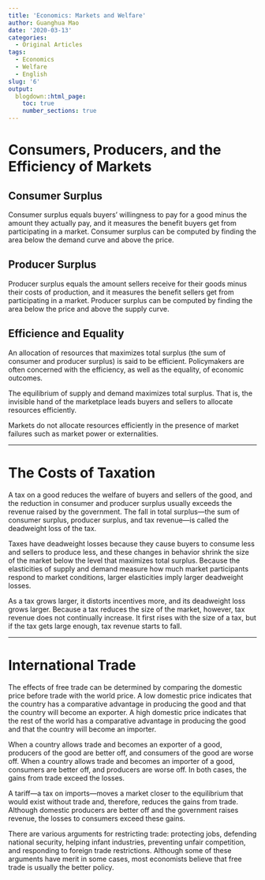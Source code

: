 ```yaml
---
title: 'Economics: Markets and Welfare'
author: Guanghua Mao
date: '2020-03-13'
categories:
  - Original Articles
tags:
  - Economics
  - Welfare
  - English
slug: '6'
output:
  blogdown::html_page:
    toc: true
    number_sections: true
---
```


# Consumers, Producers, and the Efficiency of Markets

## Consumer Surplus

Consumer surplus equals buyers’ willingness to pay for a good minus the amount they actually pay, and it measures the benefit buyers get from participating in a market. Consumer surplus can be computed by finding the area below the demand curve and above the price.

## Producer Surplus

Producer surplus equals the amount sellers receive for their goods minus their costs of production, and it measures the benefit sellers get from participating in a market. Producer surplus can be computed by finding the area below the price and above the supply curve.

## Efficience and Equality

An allocation of resources that maximizes total surplus (the sum of consumer and producer surplus) is said to be efficient. Policymakers are often concerned with the efficiency, as well as the equality, of economic outcomes.  

The equilibrium of supply and demand maximizes total surplus. That is, the invisible hand of the marketplace leads buyers and sellers to allocate resources efficiently.

Markets do not allocate resources efficiently in the presence of market failures such as market power or externalities.

---

# The Costs of Taxation

A tax on a good reduces the welfare of buyers and sellers of the good, and the reduction in consumer and producer surplus usually exceeds the revenue raised by the government. The fall in total surplus—the sum of consumer surplus, producer surplus, and tax revenue—is called the deadweight loss of the tax.

Taxes have deadweight losses because they cause buyers to consume less and sellers to produce less, and these changes in behavior shrink the size of the market below the level that maximizes total surplus. Because the elasticities of supply and demand measure how much market participants respond to market conditions, larger elasticities imply larger deadweight losses.

As a tax grows larger, it distorts incentives more, and its deadweight loss grows larger. Because a tax reduces the size of the market, however, tax revenue does not continually increase. It first rises with the size of a tax, but if the tax gets large enough, tax revenue starts to fall.

---

# International Trade

The effects of free trade can be determined by comparing the domestic price before trade with the world price. A low domestic price indicates that the country has a comparative advantage in producing the good and that the country will become an exporter. A high domestic price indicates that the rest of the world has a comparative advantage in producing the good and that the country will become an importer.

When a country allows trade and becomes an exporter of a good, producers of the good are better off, and consumers of the good are worse off. When a country allows trade and becomes an importer of a good, consumers are better off, and producers are worse off. In both cases, the gains from trade exceed the losses.

A tariff—a tax on imports—moves a market closer to the equilibrium that would exist without trade and, therefore, reduces the gains from trade. Although domestic producers are better off and the government raises revenue, the losses to consumers exceed these gains.

There are various arguments for restricting trade: protecting jobs, defending national security, helping infant industries, preventing unfair competition, and responding to foreign trade restrictions. Although some of these arguments have merit in some cases, most economists believe that free trade is usually the better policy.












































